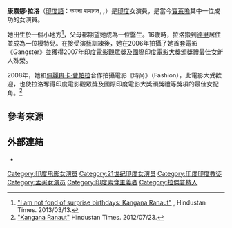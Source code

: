 {{艺人
| 姓名     = 康嘉娜·拉洛
| 類型     = 女演員
| 圖片     = Kangana Ranaut at 2019 Cannes (cropped).jpg
| 圖片尺寸 = 250px
| 綽號     = 
| 國籍     = {{IND}}
| birthname = 
| 出生日期 = {{birth date and age|1987|3|23}}
| 出生地點 = {{IND}}[[門迪縣|門迪縣]]
| 職業     = [[演員|演員]]
| 語言     = 
| 教育程度 = 
| 宗教信仰 = [[印度教|印度教]]
| 配偶     = 
| 伴侶     = 
| 兒女     = 
| 父母     = 
| 亲属     = 
| 出道作   = 
| 出道日期 = 
| 代表作   =  
| 活躍年代 = 2006年至今
| 網站     = 
| IMDb    = 2144007
| 現任成員 = 
| 過往成員 = 
| filmfareawards =  '''[[Filmfare_Best_Supporting_Actress_Award|最佳女配角]]'''<br />2008 ''Fashion''<br> '''[[最佳女新人|最佳女新人]]'''<br />2007 ''Gangster''
| nationalfilmawards= '''最佳女配角'''<br> 2008 ''Fashion''
}}

'''康嘉娜·拉洛'''（[[印度語|印度語]]：कंगना राणावत，{{lang-en|Kangana Ranaut}}，{{bd|1987年|3月23日|catIdx=Ranaut, Kangana}}）是[[印度|印度]]女演員，是當今[[寶萊塢|寶萊塢]]其中一位成功的女演員。

她出生於一個小地方<ref>[http://www.hindustantimes.com/entertainment/tabloid/i-am-not-fond-of-surprise-birthdays-kangana-ranaut/article1-1030936.aspx "I am not fond of surprise birthdays: Kangana Ranaut"] {{webarchive|url=https://web.archive.org/web/20141030111356/http://www.hindustantimes.com/entertainment/tabloid/i-am-not-fond-of-surprise-birthdays-kangana-ranaut/article1-1030936.aspx |date=2014-10-30 }}, Hindustan Times. 2013/03/13.</ref>，父母都期望她成為一位醫生。16歲時，拉洛搬到[[德里|德里]]居住並成為一位模特兒。在接受演藝訓練後，她在2006年拍攝了她首套電影《Gangster》並獲得2007年[[印度電影觀眾獎|印度電影觀眾獎]]及[[國際印度電影大獎頒獎禮|國際印度電影大獎頒獎禮]]最佳女新人殊榮。

2008年，她和[[佩麗冉卡·曹帕拉|佩麗冉卡·曹帕拉]]合作拍攝電影《時尚》（Fashion），此電影大受歡迎，也使拉洛奪得印度電影觀眾獎及國際印度電影大獎頒獎禮等獎項的最佳女配角。<ref>[http://www.hindustantimes.com/Entertainment/Celebrity/Kangana-Ranaut/894273-Profile.aspx "Kangana Ranaut"] {{webarchive|url=https://web.archive.org/web/20150103173251/http://www.hindustantimes.com/Entertainment/Celebrity/Kangana-Ranaut/894273-Profile.aspx |date=2015-01-03 }} Hindustan Times. 2012/07/23.</ref>

== 參考來源 ==
<references/> 

== 外部連結 ==
* {{imdb name|id=2144007}}

{{Authority control}}
{{DEFAULTSORT: Ranaut, Kangana}}
[[Category:印度电影女演员|Category:印度电影女演员]]
[[Category:21世纪印度女演员|Category:21世纪印度女演员]]
[[Category:印度印度教徒|Category:印度印度教徒]]
[[Category:孟买女演员|Category:孟买女演员]]
[[Category:印度素食主義者|Category:印度素食主義者]]
[[Category:拉傑普特人|Category:拉傑普特人]]
